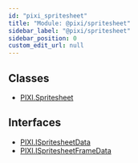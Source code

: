 ```yaml
---
id: "pixi_spritesheet"
title: "Module: @pixi/spritesheet"
sidebar_label: "@pixi/spritesheet"
sidebar_position: 0
custom_edit_url: null
---
```

## Classes
* [PIXI.Spritesheet](../classes/PIXI.Spritesheet.pixi_spritesheet)
## Interfaces
* [PIXI.ISpritesheetData](../interfaces/PIXI.ISpritesheetData.pixi_spritesheet)
* [PIXI.ISpritesheetFrameData](../interfaces/PIXI.ISpritesheetFrameData.pixi_spritesheet)

    
